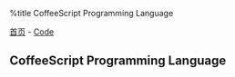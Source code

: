 %title CoffeeScript Programming Language

[[../../index|首页]] - [[../index|Code]]
==CoffeeScript Programming Language==
